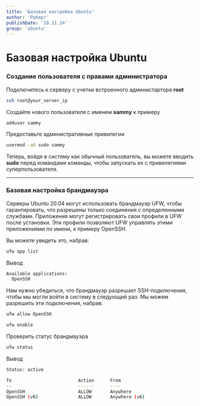 ```yaml
---
title: 'Базовая настройка Ubuntu'
author: 'Роберт'
publishDate: '18.11.24'
group: 'ubuntu'
---
```


# Базовая настройка Ubuntu

### Создание пользователя с правами администратора

Подключитесь к серверу с учетки встроенного администартора **root**

```bash
ssh root@your_server_ip
```

Создайте нового пользователя с именем **sammy** к примеру

```bash
adduser sammy
```

Предоставьте административные привилегии

```bash
usermod -aG sudo sammy
```

Теперь, войдя в систему как обычный пользователь, вы можете вводить **sudo** перед командами команды, чтобы запускать их с привилегиями суперпользователя.

---

### Базовая настройка брандмауэра

Серверы Ubuntu 20.04 могут использовать брандмауэр UFW, чтобы гарантировать, что разрешены только соединения с определенными службами.
Приложения могут регистрировать свои профили в UFW после установки. Эти профили позволяют UFW управлять этими приложениями по имени, к примеру OpenSSH.

Вы можете увидеть это, набрав:

```bash
ufw app list
```

Вывод

```bash
Available applications:
  OpenSSH
```

Нам нужно убедиться, что брандмауэр разрешает SSH-подключения, чтобы мы могли войти в систему в следующий раз. Мы можем разрешить эти подключения, набрав:

```bash
ufw allow OpenSSH
```

```bash
ufw enable
```

Проверить статус брандмауэра

```bash
ufw status
```

Вывод

```bash
Status: active

To                         Action      From
--                         ------      ----
OpenSSH                    ALLOW       Anywhere
OpenSSH (v6)               ALLOW       Anywhere (v6)
```

